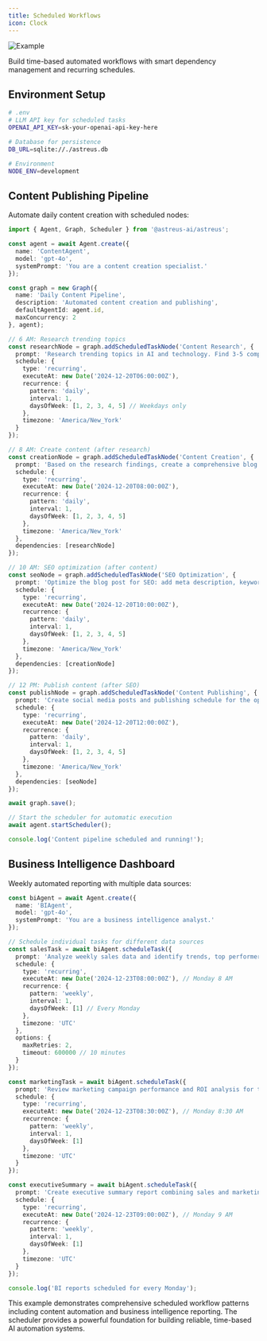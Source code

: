 ```yaml
---
title: Scheduled Workflows
icon: Clock
---
```


![Example](/docs/example.webp)

Build time-based automated workflows with smart dependency management and recurring schedules.

## Environment Setup

```bash
# .env
# LLM API key for scheduled tasks
OPENAI_API_KEY=sk-your-openai-api-key-here

# Database for persistence
DB_URL=sqlite://./astreus.db

# Environment
NODE_ENV=development
```

## Content Publishing Pipeline

Automate daily content creation with scheduled nodes:

```typescript
import { Agent, Graph, Scheduler } from '@astreus-ai/astreus';

const agent = await Agent.create({
  name: 'ContentAgent',
  model: 'gpt-4o',
  systemPrompt: 'You are a content creation specialist.'
});

const graph = new Graph({
  name: 'Daily Content Pipeline',
  description: 'Automated content creation and publishing',
  defaultAgentId: agent.id,
  maxConcurrency: 2
}, agent);

// 6 AM: Research trending topics
const researchNode = graph.addScheduledTaskNode('Content Research', {
  prompt: 'Research trending topics in AI and technology. Find 3-5 compelling topics for blog content.',
  schedule: {
    type: 'recurring',
    executeAt: new Date('2024-12-20T06:00:00Z'),
    recurrence: {
      pattern: 'daily',
      interval: 1,
      daysOfWeek: [1, 2, 3, 4, 5] // Weekdays only
    },
    timezone: 'America/New_York'
  }
});

// 8 AM: Create content (after research)
const creationNode = graph.addScheduledTaskNode('Content Creation', {
  prompt: 'Based on the research findings, create a comprehensive blog post on one of the trending topics.',
  schedule: {
    type: 'recurring',
    executeAt: new Date('2024-12-20T08:00:00Z'),
    recurrence: {
      pattern: 'daily',
      interval: 1,
      daysOfWeek: [1, 2, 3, 4, 5]
    },
    timezone: 'America/New_York'
  },
  dependencies: [researchNode]
});

// 10 AM: SEO optimization (after content)
const seoNode = graph.addScheduledTaskNode('SEO Optimization', {
  prompt: 'Optimize the blog post for SEO: add meta description, keywords, and improve structure.',
  schedule: {
    type: 'recurring',
    executeAt: new Date('2024-12-20T10:00:00Z'),
    recurrence: {
      pattern: 'daily',
      interval: 1,
      daysOfWeek: [1, 2, 3, 4, 5]
    },
    timezone: 'America/New_York'
  },
  dependencies: [creationNode]
});

// 12 PM: Publish content (after SEO)
const publishNode = graph.addScheduledTaskNode('Content Publishing', {
  prompt: 'Create social media posts and publishing schedule for the optimized content.',
  schedule: {
    type: 'recurring',
    executeAt: new Date('2024-12-20T12:00:00Z'),
    recurrence: {
      pattern: 'daily',
      interval: 1,
      daysOfWeek: [1, 2, 3, 4, 5]
    },
    timezone: 'America/New_York'
  },
  dependencies: [seoNode]
});

await graph.save();

// Start the scheduler for automatic execution
await agent.startScheduler();

console.log('Content pipeline scheduled and running!');
```

## Business Intelligence Dashboard

Weekly automated reporting with multiple data sources:

```typescript
const biAgent = await Agent.create({
  name: 'BIAgent',
  model: 'gpt-4o',
  systemPrompt: 'You are a business intelligence analyst.'
});

// Schedule individual tasks for different data sources
const salesTask = await biAgent.scheduleTask({
  prompt: 'Analyze weekly sales data and identify trends, top performers, and areas for improvement.',
  schedule: {
    type: 'recurring',
    executeAt: new Date('2024-12-23T08:00:00Z'), // Monday 8 AM
    recurrence: {
      pattern: 'weekly',
      interval: 1,
      daysOfWeek: [1] // Every Monday
    },
    timezone: 'UTC'
  },
  options: {
    maxRetries: 2,
    timeout: 600000 // 10 minutes
  }
});

const marketingTask = await biAgent.scheduleTask({
  prompt: 'Review marketing campaign performance and ROI analysis for the previous week.',
  schedule: {
    type: 'recurring',
    executeAt: new Date('2024-12-23T08:30:00Z'), // Monday 8:30 AM
    recurrence: {
      pattern: 'weekly',
      interval: 1,
      daysOfWeek: [1]
    },
    timezone: 'UTC'
  }
});

const executiveSummary = await biAgent.scheduleTask({
  prompt: 'Create executive summary report combining sales and marketing insights.',
  schedule: {
    type: 'recurring',
    executeAt: new Date('2024-12-23T09:00:00Z'), // Monday 9 AM
    recurrence: {
      pattern: 'weekly',
      interval: 1,
      daysOfWeek: [1]
    },
    timezone: 'UTC'
  }
});

console.log('BI reports scheduled for every Monday');
```

This example demonstrates comprehensive scheduled workflow patterns including content automation and business intelligence reporting. The scheduler provides a powerful foundation for building reliable, time-based AI automation systems.